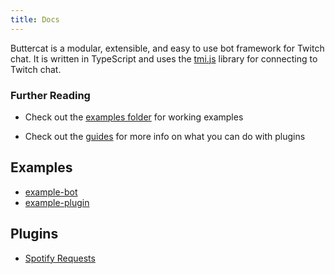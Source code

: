 ```yaml
---
title: Docs
---
```


Buttercat is a modular, extensible, and easy to use bot framework for Twitch chat.
It is written in TypeScript and uses the [tmi.js](https://tmijs.com/) library for connecting to Twitch chat.

### Further Reading

- Check out the [examples folder](examples) for working examples

- Check out the [guides](https://buttercat.dev/guides) for more info on what you can do with plugins

## Examples

- [example-bot](https://github.com/buttercatbot/buttercat/tree/main/examples/example-bot)
- [example-plugin](https://github.com/buttercatbot/buttercat/tree/main/examples/example-plugin)

## Plugins

- [Spotify Requests](https://buttercat.dev/guides/plugins/spotify-requests)
